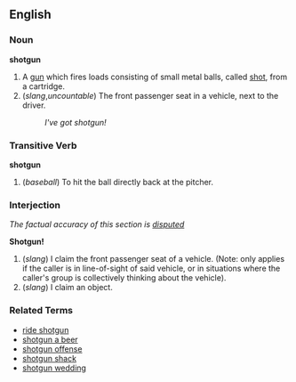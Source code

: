 ==English==

===Noun===
'''shotgun'''

# A [[gun]] which fires loads consisting of small metal balls, called [[shot]], from a cartridge.
# (''slang'',''uncountable'') The front passenger seat in a vehicle, next to the driver.
#: ''I've got shotgun!''

===Transitive Verb===
'''shotgun'''

# (''baseball'') To hit the ball directly back at the pitcher.

===Interjection===

''The factual accuracy of this section is [[Wiktionary:accuracy dispute|disputed]]''

'''Shotgun!'''

# (''slang'') I claim the front passenger seat of a vehicle. (Note: only applies if the caller is in line-of-sight of said vehicle, or in situations where the caller's group is collectively thinking about the vehicle).
# (''slang'') I claim an object.

===Related Terms===
*[[ride shotgun]]
*[[shotgun a beer]]
*[[shotgun offense]]
*[[shotgun shack]]
*[[shotgun wedding]]